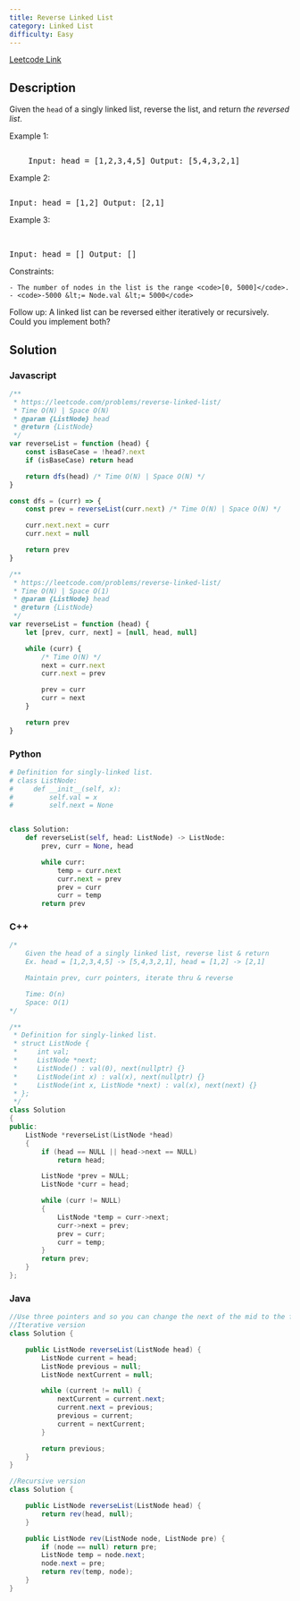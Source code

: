 ```yaml
---
title: Reverse Linked List
category: Linked List
difficulty: Easy
---
```


<Callout>

[Leetcode Link](https://leetcode.com/problems/reverse-linked-list)

</Callout>

## Description

Given the <code>head</code> of a singly linked list, reverse the list, and return _the reversed list_.

Example 1:

<Image
	alt=""
	src="https://assets.leetcode.com/uploads/2021/02/19/rev1ex1.jpg"
	width={542}
	height={222}
/>
<br />
<pre className="overflow-x-auto">
	Input: head = [1,2,3,4,5] Output: [5,4,3,2,1]
</pre>

Example 2:

<Image
	alt=""
	src="https://assets.leetcode.com/uploads/2021/02/19/rev1ex2.jpg"
	width={182}
	height={222}
/>
<br />
<pre className="overflow-x-auto">Input: head = [1,2] Output: [2,1]</pre>

Example 3:

<br />
<pre className="overflow-x-auto">Input: head = [] Output: []</pre>

Constraints:

    - The number of nodes in the list is the range <code>[0, 5000]</code>.
    - <code>-5000 &lt;= Node.val &lt;= 5000</code>

Follow up: A linked list can be reversed either iteratively or recursively. Could you implement both?

## Solution

### Javascript

```javascript
/**
 * https://leetcode.com/problems/reverse-linked-list/
 * Time O(N) | Space O(N)
 * @param {ListNode} head
 * @return {ListNode}
 */
var reverseList = function (head) {
	const isBaseCase = !head?.next
	if (isBaseCase) return head

	return dfs(head) /* Time O(N) | Space O(N) */
}

const dfs = (curr) => {
	const prev = reverseList(curr.next) /* Time O(N) | Space O(N) */

	curr.next.next = curr
	curr.next = null

	return prev
}

/**
 * https://leetcode.com/problems/reverse-linked-list/
 * Time O(N) | Space O(1)
 * @param {ListNode} head
 * @return {ListNode}
 */
var reverseList = function (head) {
	let [prev, curr, next] = [null, head, null]

	while (curr) {
		/* Time O(N) */
		next = curr.next
		curr.next = prev

		prev = curr
		curr = next
	}

	return prev
}
```

### Python

```python
# Definition for singly-linked list.
# class ListNode:
#     def __init__(self, x):
#         self.val = x
#         self.next = None


class Solution:
    def reverseList(self, head: ListNode) -> ListNode:
        prev, curr = None, head

        while curr:
            temp = curr.next
            curr.next = prev
            prev = curr
            curr = temp
        return prev

```

### C++

```cpp
/*
    Given the head of a singly linked list, reverse list & return
    Ex. head = [1,2,3,4,5] -> [5,4,3,2,1], head = [1,2] -> [2,1]

    Maintain prev, curr pointers, iterate thru & reverse

    Time: O(n)
    Space: O(1)
*/

/**
 * Definition for singly-linked list.
 * struct ListNode {
 *     int val;
 *     ListNode *next;
 *     ListNode() : val(0), next(nullptr) {}
 *     ListNode(int x) : val(x), next(nullptr) {}
 *     ListNode(int x, ListNode *next) : val(x), next(next) {}
 * };
 */
class Solution
{
public:
    ListNode *reverseList(ListNode *head)
    {
        if (head == NULL || head->next == NULL)
            return head;

        ListNode *prev = NULL;
        ListNode *curr = head;

        while (curr != NULL)
        {
            ListNode *temp = curr->next;
            curr->next = prev;
            prev = curr;
            curr = temp;
        }
        return prev;
    }
};

```

### Java

```java
//Use three pointers and so you can change the next of the mid to the first one without losing the track of the original left.
//Iterative version
class Solution {

    public ListNode reverseList(ListNode head) {
        ListNode current = head;
        ListNode previous = null;
        ListNode nextCurrent = null;

        while (current != null) {
            nextCurrent = current.next;
            current.next = previous;
            previous = current;
            current = nextCurrent;
        }

        return previous;
    }
}

//Recursive version
class Solution {

    public ListNode reverseList(ListNode head) {
        return rev(head, null);
    }

    public ListNode rev(ListNode node, ListNode pre) {
        if (node == null) return pre;
        ListNode temp = node.next;
        node.next = pre;
        return rev(temp, node);
    }
}

```
